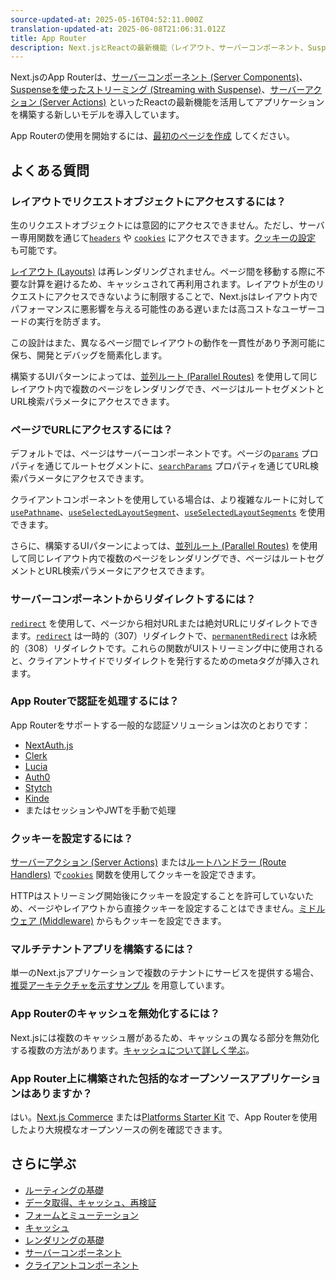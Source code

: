 ```yaml
---
source-updated-at: 2025-05-16T04:52:11.000Z
translation-updated-at: 2025-06-08T21:06:31.012Z
title: App Router
description: Next.jsとReactの最新機能（レイアウト、サーバーコンポーネント、Suspenseなど）を使用した新しいApp Routerについて学びます。
---
```


Next.jsのApp Routerは、[サーバーコンポーネント (Server Components)](/docs/app/building-your-application/rendering/server-components)、[Suspenseを使ったストリーミング (Streaming with Suspense)](/docs/app/app/building-your-application/routing/loading-ui-and-streaming#streaming-with-suspense)、[サーバーアクション (Server Actions)](/docs/app/building-your-application/data-fetching/server-actions-and-mutations) といったReactの最新機能を活用してアプリケーションを構築する新しいモデルを導入しています。

App Routerの使用を開始するには、[最初のページを作成](/docs/app/building-your-application/routing/pages-and-layouts) してください。

## よくある質問

### レイアウトでリクエストオブジェクトにアクセスするには？

生のリクエストオブジェクトには意図的にアクセスできません。ただし、サーバー専用関数を通じて[`headers`](/docs/app/api-reference/functions/headers) や [`cookies`](/docs/app/api-reference/functions/cookies) にアクセスできます。[クッキーの設定](#how-can-i-set-cookies) も可能です。

[レイアウト (Layouts)](/docs/app/building-your-application/routing/pages-and-layouts#layouts) は再レンダリングされません。ページ間を移動する際に不要な計算を避けるため、キャッシュされて再利用されます。レイアウトが生のリクエストにアクセスできないように制限することで、Next.jsはレイアウト内でパフォーマンスに悪影響を与える可能性のある遅いまたは高コストなユーザーコードの実行を防ぎます。

この設計はまた、異なるページ間でレイアウトの動作を一貫性があり予測可能に保ち、開発とデバッグを簡素化します。

構築するUIパターンによっては、[並列ルート (Parallel Routes)](/docs/app/building-your-application/routing/parallel-routes) を使用して同じレイアウト内で複数のページをレンダリングでき、ページはルートセグメントとURL検索パラメータにアクセスできます。

### ページでURLにアクセスするには？

デフォルトでは、ページはサーバーコンポーネントです。ページの[`params`](/docs/app/api-reference/file-conventions/page#params-optional) プロパティを通じてルートセグメントに、[`searchParams`](/docs/app/api-reference/file-conventions/page#searchparams-optional) プロパティを通じてURL検索パラメータにアクセスできます。

クライアントコンポーネントを使用している場合は、より複雑なルートに対して[`usePathname`](/docs/app/api-reference/functions/use-pathname)、[`useSelectedLayoutSegment`](/docs/app/api-reference/functions/use-selected-layout-segment)、[`useSelectedLayoutSegments`](/docs/app/api-reference/functions/use-selected-layout-segments) を使用できます。

さらに、構築するUIパターンによっては、[並列ルート (Parallel Routes)](/docs/app/building-your-application/routing/parallel-routes) を使用して同じレイアウト内で複数のページをレンダリングでき、ページはルートセグメントとURL検索パラメータにアクセスできます。

### サーバーコンポーネントからリダイレクトするには？

[`redirect`](/docs/app/api-reference/functions/redirect) を使用して、ページから相対URLまたは絶対URLにリダイレクトできます。[`redirect`](/docs/app/api-reference/functions/redirect) は一時的（307）リダイレクトで、[`permanentRedirect`](/docs/app/api-reference/functions/permanentRedirect) は永続的（308）リダイレクトです。これらの関数がUIストリーミング中に使用されると、クライアントサイドでリダイレクトを発行するためのmetaタグが挿入されます。

### App Routerで認証を処理するには？

App Routerをサポートする一般的な認証ソリューションは次のとおりです：

- [NextAuth.js](https://next-auth.js.org/configuration/nextjs#in-app-router)
- [Clerk](https://clerk.com/docs/quickstarts/nextjs)
- [Lucia](https://lucia-auth.com/getting-started/nextjs-app)
- [Auth0](https://github.com/auth0/nextjs-auth0#app-router)
- [Stytch](https://stytch.com/docs/example-apps/frontend/nextjs)
- [Kinde](https://kinde.com/docs/developer-tools/nextjs-sdk/)
- またはセッションやJWTを手動で処理

### クッキーを設定するには？

[サーバーアクション (Server Actions)](/docs/app/building-your-application/data-fetching/server-actions-and-mutations#cookies) または[ルートハンドラー (Route Handlers)](/docs/app/building-your-application/routing/route-handlers) で[`cookies`](/docs/app/api-reference/functions/cookies) 関数を使用してクッキーを設定できます。

HTTPはストリーミング開始後にクッキーを設定することを許可していないため、ページやレイアウトから直接クッキーを設定することはできません。[ミドルウェア (Middleware)](/docs/app/building-your-application/routing/middleware#using-cookies) からもクッキーを設定できます。

### マルチテナントアプリを構築するには？

単一のNext.jsアプリケーションで複数のテナントにサービスを提供する場合、[推奨アーキテクチャを示すサンプル](https://vercel.com/templates/next.js/platforms-starter-kit) を用意しています。

### App Routerのキャッシュを無効化するには？

Next.jsには複数のキャッシュ層があるため、キャッシュの異なる部分を無効化する複数の方法があります。[キャッシュについて詳しく学ぶ](/docs/app/building-your-application/caching)。

### App Router上に構築された包括的なオープンソースアプリケーションはありますか？

はい。[Next.js Commerce](https://vercel.com/templates/next.js/nextjs-commerce) または[Platforms Starter Kit](https://vercel.com/templates/next.js/platforms-starter-kit) で、App Routerを使用したより大規模なオープンソースの例を確認できます。

## さらに学ぶ

- [ルーティングの基礎](/docs/app/building-your-application/routing)
- [データ取得、キャッシュ、再検証](/docs/app/building-your-application/data-fetching/fetching-caching-and-revalidating)
- [フォームとミューテーション](/docs/app/building-your-application/data-fetching/server-actions-and-mutations)
- [キャッシュ](/docs/app/building-your-application/caching)
- [レンダリングの基礎](/docs/app/building-your-application/rendering)
- [サーバーコンポーネント](/docs/app/building-your-application/rendering/server-components)
- [クライアントコンポーネント](/docs/app/building-your-application/rendering/client-components)